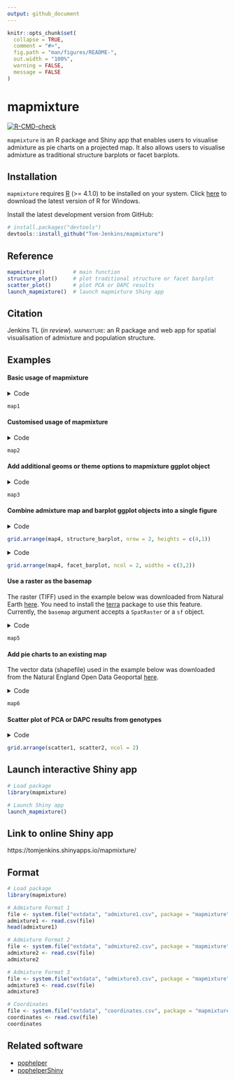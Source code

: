 ```yaml
---
output: github_document
---
```


<!-- README.md is generated from README.Rmd. Please edit that file -->

```r
knitr::opts_chunk$set(
  collapse = TRUE,
  comment = "#>",
  fig.path = "man/figures/README-",
  out.width = "100%",
  warning = FALSE,
  message = FALSE
)
```

# mapmixture

<!-- badges: start -->
[![R-CMD-check](https://github.com/Tom-Jenkins/mapmixture/actions/workflows/R-CMD-check.yaml/badge.svg)](https://github.com/Tom-Jenkins/mapmixture/actions/workflows/R-CMD-check.yaml)
<!-- [![Codecov test coverage](https://codecov.io/gh/Tom-Jenkins/mapmixture/branch/main/graph/badge.svg)](https://app.codecov.io/gh/Tom-Jenkins/mapmixture?branch=main) -->
<!-- badges: end -->

`mapmixture` is an R package and Shiny app that enables users to visualise admixture as pie charts on a projected map. It also allows users to visualise admixture as traditional structure barplots or facet barplots.

## Installation

`mapmixture` requires [R](https://www.r-project.org/) (>= 4.1.0) to be installed on your system. Click [here](https://cran.r-project.org/bin/windows/base/) to download the latest version of R for Windows.

Install the latest development version from GitHub:

``` r
# install.packages("devtools")
devtools::install_github("Tom-Jenkins/mapmixture")
```

## Reference
```r
mapmixture()         # main function
structure_plot()     # plot traditional structure or facet barplot
scatter_plot()       # plot PCA or DAPC results
launch_mapmixture()  # launch mapmixture Shiny app
```

## Citation
Jenkins TL (*in review*). [mapmixture]{.smallcaps}: an R package and web app for spatial visualisation of admixture and population structure.

## Examples

#### Basic usage of mapmixture

<details markdown="1">
<summary>Code</summary>
```r
# Load package
library(mapmixture)

# Read in admixture file format 1
file <- system.file("extdata", "admixture1.csv", package = "mapmixture")
admixture1 <- read.csv(file)

# Read in coordinates file
file <- system.file("extdata", "coordinates.csv", package = "mapmixture")
coordinates <- read.csv(file)

# Run mapmixture
map1 <- mapmixture(admixture1, coordinates, crs = 3035)
# map1
```
</details>
```r
map1
```


#### Customised usage of mapmixture

<details markdown="1">
<summary>Code</summary>
```r
# Load package
library(mapmixture)

# Read in admixture file format 3
file <- system.file("extdata", "admixture3.csv", package = "mapmixture")
admixture3 <- read.csv(file)

# Read in coordinates file
file <- system.file("extdata", "coordinates.csv", package = "mapmixture")
coordinates <- read.csv(file)

# Run mapmixture
map2 <- mapmixture(
  admixture_df = admixture3,
  coords_df = coordinates,
  cluster_cols = c("green","blue"),
  cluster_names = c("Group A","Group B"),
  crs = 3035,
  boundary = c(xmin=-15, xmax=16, ymin=40, ymax=62),
  pie_size = 1,
  pie_border = 0.3,
  pie_opacity = 1,
  land_colour = "#d9d9d9",
  sea_colour = "#deebf7",
  expand = TRUE,
  arrow = TRUE,
  arrow_size = 1.5,
  arrow_position = "bl",
  scalebar = TRUE,
  scalebar_size = 1.5,
  scalebar_position = "tl",
  plot_title = "Admixture Map",
  plot_title_size = 12,
  axis_title_size = 10,
  axis_text_size = 8
)
# map2
```
</details>
```r
map2
```


#### Add additional geoms or theme options to mapmixture ggplot object

<details markdown="1">
<summary>Code</summary>
```r
# Load packages
library(mapmixture)
library(ggplot2)

# Read in admixture file format 1
file <- system.file("extdata", "admixture1.csv", package = "mapmixture")
admixture1 <- read.csv(file)

# Read in coordinates file
file <- system.file("extdata", "coordinates.csv", package = "mapmixture")
coordinates <- read.csv(file)

# Run mapmixture
map3 <- mapmixture(
  admixture_df = admixture1,
  coords_df = coordinates,
  cluster_cols = c("#f1a340","#998ec3"),
  cluster_names = c("Ancestry 1","Ancestry 2"),
  crs = 4326,
  boundary = c(xmin=-15, xmax=16, ymin=40, ymax=62),
  pie_size = 2,
)+
  # Add additional label to the map
  annotate("label",
    x = -10,
    y = 46.5,
    label = "Atlantic Ocean",
    size = 3,
  )+
  # Add additional text to the map
  annotate("text",
    x = 2.5,
    y = 57,
    label = "North Sea",
    size = 3,
  )+
  # Adjust ggplot theme options
  theme(
    axis.title = element_text(size = 10),
    axis.text = element_text(size = 8),
  )+
  # Adjust the size of the legend keys
  guides(fill = guide_legend(override.aes = list(size = 5, alpha = 1)))
# map3
```
</details>
```r
map3
```


#### Combine admixture map and barplot ggplot objects into a single figure

<details markdown="1">
<summary>Code</summary>
```r
# Load packages
library(mapmixture)
library(ggplot2)
library(gridExtra)

# Read in admixture file format 1
file <- system.file("extdata", "admixture1.csv", package = "mapmixture")
admixture1 <- read.csv(file)

# Read in coordinates file
file <- system.file("extdata", "coordinates.csv", package = "mapmixture")
coordinates <- read.csv(file)

# Run mapmixture
map4 <- mapmixture(
  admixture_df = admixture1,
  coords_df = coordinates,
  cluster_cols = c("#f1a340","#998ec3"),
  cluster_names = c("Ancestry 1","Ancestry 2"),
  crs = 4326,
  boundary = c(xmin=-20, xmax=20, ymin=40, ymax=62),
  pie_size = 2.5,
)+
  # Adjust theme options
  theme(
    legend.position = "top",
    plot.margin = margin(l = 10, r = 10),
  )+
  # Adjust the size of the legend keys
  guides(fill = guide_legend(override.aes = list(size = 5, alpha = 1)))

# Traditional structure barplot
structure_barplot <- structure_plot(
  admixture_df = admixture1,
  type = "structure",
  cluster_cols = c("#f1a340","#998ec3"),
  site_dividers = TRUE,
  divider_width = 0.4,
  site_order = c(
    "Vigo","Ile de Re","Isles of Scilly","Mullet Peninsula",
    "Shetland","Cromer","Helgoland","Flodevigen","Lysekil","Bergen"
  ),
  labels = "site",
  flip_axis = FALSE,
  site_ticks_size = -0.05,
  site_labels_y = -0.35,
  site_labels_size = 2.2
)+
  # Adjust theme options
  theme(
    axis.title.y = element_text(size = 8, hjust = 1),
    axis.text.y = element_text(size = 5),
  )

# Arrange plots
# grid.arrange(map4, structure_barplot, nrow = 2, heights = c(4,1))
```
</details>
```r
grid.arrange(map4, structure_barplot, nrow = 2, heights = c(4,1))
```

<details markdown="1">
<summary>Code</summary>
```r
# Load packages
library(mapmixture)
library(ggplot2)
library(gridExtra)

# Read in admixture file format 1
file <- system.file("extdata", "admixture1.csv", package = "mapmixture")
admixture1 <- read.csv(file)

# Read in coordinates file
file <- system.file("extdata", "coordinates.csv", package = "mapmixture")
coordinates <- read.csv(file)

# Run mapmixture
map4 <- mapmixture(
  admixture_df = admixture1,
  coords_df = coordinates,
  cluster_cols = c("#f1a340","#998ec3"),
  cluster_names = c("Ancestry 1","Ancestry 2"),
  crs = 4326,
  boundary = c(xmin=-20, xmax=20, ymin=40, ymax=62),
  pie_size = 2.5,
)+
  # Adjust theme options
  theme(
    legend.position = "top",
    plot.margin = margin(l = 10, r = 10),
  )+
  # Adjust the size of the legend keys
  guides(fill = guide_legend(override.aes = list(size = 5, alpha = 1)))

# Facet structure barplot
facet_barplot <- structure_plot(admixture1,
  type = "facet",
  cluster_cols = c("#f1a340","#998ec3"),
  facet_col = 2,
  ylabel = "Admixture proportions",
)+
  theme(
    axis.title.y = element_text(size = 10),
    axis.text.y = element_text(size = 5),
    strip.text = element_text(size = 6, vjust = 1, margin = margin(t=1.5, r=0, b=1.5, l=0)),
  )

# Arrange plots
# grid.arrange(map4, facet_barplot, ncol = 2, widths = c(3,2))
```
</details>
```r
grid.arrange(map4, facet_barplot, ncol = 2, widths = c(3,2))
```


#### Use a raster as the basemap 

The raster (TIFF) used in the example below was downloaded from Natural Earth [here](https://www.naturalearthdata.com/downloads/50m-raster-data/50m-natural-earth-1/). You need to install the [terra](https://github.com/rspatial/terra) package to use this feature. Currently, the `basemap` argument accepts a `SpatRaster` or a `sf` object.

<details markdown="1">
<summary>Code</summary>
```r
# Load packages
library(mapmixture)
library(terra)

# Create SpatRaster object
earth <- terra::rast("../NE1_50M_SR_W/NE1_50M_SR_W.tif")

# Read in admixture file format 1
file <- system.file("extdata", "admixture1.csv", package = "mapmixture")
admixture1 <- read.csv(file)

# Read in coordinates file
file <- system.file("extdata", "coordinates.csv", package = "mapmixture")
coordinates <- read.csv(file)

# Run mapmixture
map5 <- mapmixture(admixture1, coordinates, crs = 3035, basemap = earth)
# map5
```
</details>
```r
map5
```


#### Add pie charts to an existing map

The vector data (shapefile) used in the example below was downloaded from the Natural England Open Data Geoportal [here](https://naturalengland-defra.opendata.arcgis.com/datasets/Defra::marine-conservation-zones-england/explore?location=53.749917%2C-5.534585%2C6.27).

<details markdown="1">
<summary>Code</summary>
```r
# Load packages
library(mapmixture)
library(ggplot2)
library(dplyr)
library(sf)

# Read in admixture file format 1
file <- system.file("extdata", "admixture1.csv", package = "mapmixture")
admixture1 <- read.csv(file)

# Read in coordinates file
file <- system.file("extdata", "coordinates.csv", package = "mapmixture")
coordinates <- read.csv(file)

# Parameters
crs <- 3035
boundary <- c(xmin=-11, xmax=13, ymin=50, ymax=60) |> transform_bbox(bbox = _, crs)

# Read in world coastlines and transform to CRS
file <- system.file("extdata", "world.gpkg", package = "mapmixture")
world <- st_read(file, quiet = TRUE) |> st_transform(x = _, crs = crs)

# Read in Marine Conservation Zones shapefile
# Extract polygons for Western Channel, Offshore Brighton and Swallow Sand
# Transform to CRS
mczs <- st_read("../Marine_Conservation_Zones_England/Marine_Conservation_Zones___Natural_England_and_JNCC.shp", quiet = TRUE) |>
  dplyr::filter(.data = _, MCZ_NAME %in% c("Western Channel", "Offshore Brighton", "Swallow Sand")) |>
  st_transform(x = _, crs = crs)

# Run mapmixture helper functions to prepare admixture and coordinates data
admixture_df <- standardise_data(admixture1, type = "admixture") |> transform_admix_data(data = _)
coords_df <- standardise_data(coordinates, type = "coordinates")
admix_coords <- merge_coords_data(coords_df, admixture_df) |> transform_df_coords(df = _, crs = crs)

# Plot map and add pie charts
map6 <- ggplot()+
  geom_sf(data = world, colour = "black", fill = "#d9d9d9", size = 0.1)+
  geom_sf(data = mczs, aes(fill = "MCZs"), size = 0.1)+
  scale_fill_manual(values = c("yellow"))+
  coord_sf(
    xlim = c(boundary[["xmin"]], boundary[["xmax"]]),
    ylim = c(boundary[["ymin"]], boundary[["ymax"]])
  )+
  add_pie_charts(admix_coords,
    admix_columns = 4:ncol(admix_coords),
    lat_column = "lat",
    lon_column = "lon",
    pie_colours = c("green","blue"),
    border = 0.3,
    opacity = 1,
    pie_size = 0.8
  )+
  theme(
    legend.title = element_blank(),
  )
# map6
```
</details>
```r
map6
```


#### Scatter plot of PCA or DAPC results from genotypes

<details markdown="1">
<summary>Code</summary>
```r
# Load packages
library(mapmixture)
library(ggplot2)
library(adegenet)
library(RColorBrewer)
library(gridExtra)

# Load example genotypes
data("dapcIllus")
geno = dapcIllus$a

# Change population labels
popNames(geno) = c("Pop1","Pop2","Pop3","Pop4","Pop5","Pop6")

# Define colour palette
cols = brewer.pal(nPop(geno), "RdYlBu")

# Perform PCA
pca1 = dudi.pca(geno, scannf = FALSE, nf = 3)

# Percent of genetic variance explained by each axis
percent = round(pca1$eig/sum(pca1$eig)*100, digits = 1)

# Scatter plot with centroids and segments
scatter1 <- scatter_plot(
  dataframe = pca1$li,
  group_ids = geno$pop,
  type = "points",
  axes = c(1,2),
  percent = percent,
  colours = cols
)

# Scatter plot with labels instead of points
scatter2 <- scatter_plot(
  dataframe = pca1$li,
  group_ids = geno$pop,
  type = "labels",
  labels = rownames(pca1$li),
  colours = cols
)

# Arrange plots
# grid.arrange(scatter1, scatter2, ncol = 2)
```
</details>
```r
grid.arrange(scatter1, scatter2, ncol = 2)
```


## Launch interactive Shiny app

```r
# Load package
library(mapmixture)

# Launch Shiny app
launch_mapmixture()
```

## Link to online Shiny app
https://tomjenkins.shinyapps.io/mapmixture/

## Format

```r
# Load package
library(mapmixture)

# Admixture Format 1
file <- system.file("extdata", "admixture1.csv", package = "mapmixture")
admixture1 <- read.csv(file)
head(admixture1)

# Admixture Format 2
file <- system.file("extdata", "admixture2.csv", package = "mapmixture")
admixture2 <- read.csv(file)
admixture2

# Admixture Format 3
file <- system.file("extdata", "admixture3.csv", package = "mapmixture")
admixture3 <- read.csv(file)
admixture3

# Coordinates
file <- system.file("extdata", "coordinates.csv", package = "mapmixture")
coordinates <- read.csv(file)
coordinates
```

## Related software

- [pophelper](https://github.com/royfrancis/pophelper)
- [pophelperShiny](https://github.com/royfrancis/pophelperShiny)
